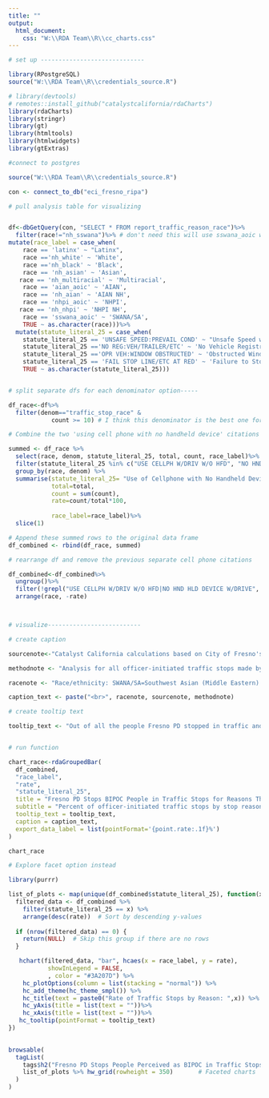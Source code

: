 ```yaml
---
title: ""
output:
  html_document:
    css: "W:\\RDA Team\\R\\cc_charts.css"
---
```

<!-- link to Google Font -->
<link href="https://fonts.googleapis.com/css2?family=Inter:wght@100;200;300;400;500;600;700;800;900&display=swap" rel="stylesheet">

```r

# set up -----------------------------

library(RPostgreSQL)
source("W:\\RDA Team\\R\\credentials_source.R")

# library(devtools)
# remotes::install_github("catalystcalifornia/rdaCharts") 
library(rdaCharts)
library(stringr)
library(gt)
library(htmltools)
library(htmlwidgets)
library(gtExtras)

#connect to postgres

source("W:\\RDA Team\\R\\credentials_source.R")

con <- connect_to_db("eci_fresno_ripa")

# pull analysis table for visualizing


df<-dbGetQuery(con, "SELECT * FROM report_traffic_reason_race")%>%
  filter(race!="nh_sswana")%>% # don't need this will use sswana_aoic which is the same
mutate(race_label = case_when(
    race == 'latinx' ~ "Latinx", 
    race =='nh_white' ~ 'White',
    race =='nh_black' ~ 'Black',
    race == 'nh_asian' ~ 'Asian',
   race == 'nh_multiracial' ~ 'Multiracial',
    race == 'aian_aoic' ~ 'AIAN',
    race == 'nh_aian' ~ 'AIAN NH',
    race == 'nhpi_aoic' ~ 'NHPI',
   race == 'nh_nhpi' ~ 'NHPI NH',
    race == 'sswana_aoic' ~ 'SWANA/SA', 
    TRUE ~ as.character(race)))%>%
  mutate(statute_literal_25 = case_when(
    statute_literal_25 == 'UNSAFE SPEED:PREVAIL COND' ~ "Unsafe Speed while Driving Vehicle", 
    statute_literal_25 =='NO REG:VEH/TRAILER/ETC' ~ 'No Vehicle Registration',
    statute_literal_25 =='OPR VEH:WINDOW OBSTRUCTED' ~ 'Obstructed Window',
    statute_literal_25 == 'FAIL STOP LINE/ETC AT RED' ~ 'Failure to Stop at Red Light',
    TRUE ~ as.character(statute_literal_25)))


# split separate dfs for each denominator option-----

df_race<-df%>%
  filter(denom=="traffic_stop_race" &
            count >= 10) # I think this denominator is the best one for visualizing

# Combine the two 'using cell phone with no handheld device' citations into one -----

summed <- df_race %>%
  select(race, denom, statute_literal_25, total, count, race_label)%>%
  filter(statute_literal_25 %in% c("USE CELLPH W/DRIV W/O HFD", "NO HND HLD DEVICE W/DRIVE"))%>%
  group_by(race, denom) %>%
  summarise(statute_literal_25= "Use of Cellphone with No Handheld Device",
            total=total,
            count = sum(count),
            rate=count/total*100,
            
            race_label=race_label)%>%
  slice(1)

# Append these summed rows to the original data frame
df_combined <- rbind(df_race, summed)

# rearrange df and remove the previous separate cell phone citations

df_combined<-df_combined%>%
  ungroup()%>%
  filter(!grepl("USE CELLPH W/DRIV W/O HFD|NO HND HLD DEVICE W/DRIVE", statute_literal_25))%>%
  arrange(race, -rate)



# visualize--------------------------

# create caption 

sourcenote<-"Catalyst California calculations based on City of Fresno's Police Stop Data (2022), catalystcalifornia.org, 2024. "

methodnote <- "Analysis for all officer-initiated traffic stops made by officers in 2022. Less than 10 people Fresno PD perceived as NHPI or AIAN were stopped in an officer-initiated traffic stop in 2022. For data masking purposes the data for these groups is suppressed from this chart."

racenote <- "Race/ethnicity: SWANA/SA=Southwest Asian (Middle Eastern) or North African, or South Asian."

caption_text <- paste("<br>", racenote, sourcenote, methodnote)

# create tooltip text

tooltip_text <- "Out of all the people Fresno PD stopped in traffic and perceived as <b>{point.race_label}</b>, <b>{point.rate:.1f}%</b> of those people were stopped for the reason of <b>{point.statute_literal_25}</b>, or a total of <b>{point.count:.1f}</b> people."


# run function

chart_race<-rdaGroupedBar(
  df_combined,
  "race_label",
  "rate",
  "statute_literal_25",
  title = "Fresno PD Stops BIPOC People in Traffic Stops for Reasons That Do Not Require Policing",
  subtitle = "Percent of officer-initiated traffic stops by stop reason and perceived race",
  tooltip_text = tooltip_text,
  caption = caption_text,
  export_data_label = list(pointFormat='{point.rate:.1f}%')
)


```

```r

chart_race

```


```r

# Explore facet option instead

library(purrr)

list_of_plots <- map(unique(df_combined$statute_literal_25), function(x) {
  filtered_data <- df_combined %>%
    filter(statute_literal_25 == x) %>%
    arrange(desc(rate))  # Sort by descending y-values
  
  if (nrow(filtered_data) == 0) {
    return(NULL)  # Skip this group if there are no rows
  }

   hchart(filtered_data, "bar", hcaes(x = race_label, y = rate),
           showInLegend = FALSE,
           , color = "#3A207D") %>% 
    hc_plotOptions(column = list(stacking = "normal")) %>% 
    hc_add_theme(hc_theme_smpl()) %>% 
    hc_title(text = paste0("Rate of Traffic Stops by Reason: ",x)) %>% 
    hc_yAxis(title = list(text = ""))%>%
    hc_xAxis(title = list(text = ""))%>%
   hc_tooltip(pointFormat = tooltip_text)
})

  
browsable(
  tagList(
    tags$h2("Fresno PD Stops People Perceived as BIPOC in Traffic Stops for Reasons Not Related to Safety at Higher Rates than People Perceived as White"),  # Main title
    list_of_plots %>% hw_grid(rowheight = 350)       # Faceted charts
  )
)



```

<script>
  widg = document.getElementsByClassName('html-widget'); //find widgets
  for (let i = 0; i < widg.length; i++) { //loop through
    document.getElementsByClassName('highchart')[i].style.width = '100%'; //adjust width
    document.getElementsByClassName('highchart')[i].style.height = '100%'; //adjust height
  }
</script>